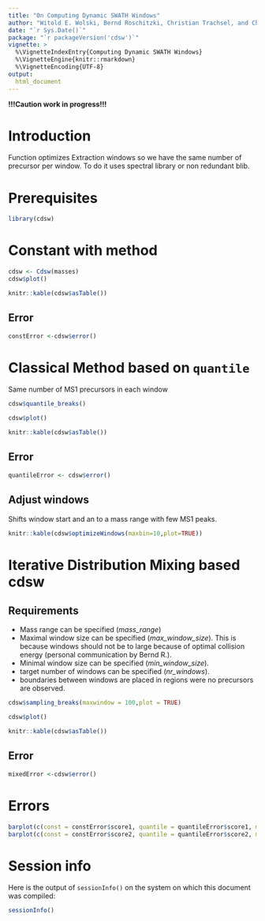 ```yaml
---
title: "On Computing Dynamic SWATH Windows"
author: "Witold E. Wolski, Bernd Roschitzki, Christian Trachsel, and Christian Panse"
date: "`r Sys.Date()`"
package: "`r packageVersion('cdsw')`"
vignette: >
  %\VignetteIndexEntry{Computing Dynamic SWATH Windows}
  %\VignetteEngine{knitr::rmarkdown}
  %\VignetteEncoding{UTF-8}
output: 
  html_document
---
```


__!!!Caution work in progress!!!__

# Introduction

Function optimizes Extraction windows so we have the same number of precursor per window. To do it uses spectral library or non redundant blib.

# Prerequisites

```r
library(cdsw)

```

# Constant with method


```r
cdsw <- Cdsw(masses)
cdsw$plot()

```

```r
knitr::kable(cdsw$asTable())
```

## Error

```r
constError <-cdsw$error()
```

# Classical Method based on `quantile`

Same number of MS1 precursors in each window

```r
cdsw$quantile_breaks()
```

```r
cdsw$plot()
```

```r
knitr::kable(cdsw$asTable())
```

## Error

```r
quantileError <- cdsw$error()
```

## Adjust windows

Shifts window start and an to a mass range with few MS1 peaks.

```r
knitr::kable(cdsw$optimizeWindows(maxbin=10,plot=TRUE))
```

# Iterative Distribution Mixing based cdsw

## Requirements

- Mass range can be specified (*mass\_range*)
- Maximal window size can be specified (*max\_window\_size*). This is because windows should not be to large because of optimal collision energy (personal communication by Bernd R.).
- Minimal window size can be specified (*min\_window\_size*).
- target number of windows can be specified (*nr\_windows*).
- boundaries between windows are placed in regions were no precursors are observed.


```r
cdsw$sampling_breaks(maxwindow = 100,plot = TRUE)
```

```r
cdsw$plot()
```

```r
knitr::kable(cdsw$asTable())
```

## Error

```r
mixedError <-cdsw$error()
```


# Errors

```r
barplot(c(const = constError$score1, quantile = quantileError$score1, mixed = mixedError$score1),ylab="Manhattan distance")
barplot(c(const = constError$score2, quantile = quantileError$score2, mixed = mixedError$score2),ylab="Euclidean distance")

```

# Session info

Here is the output of `sessionInfo()` on the system on which this
document was compiled:

```r
sessionInfo()
```





